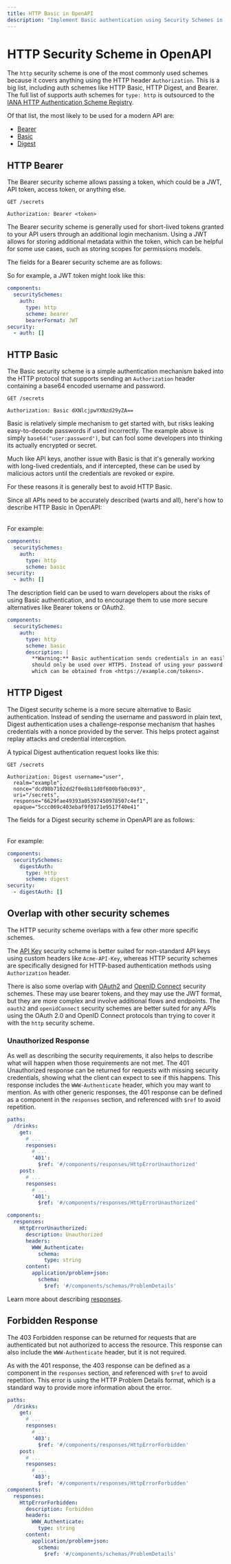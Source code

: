 ```yaml
---
title: HTTP Basic in OpenAPI
description: "Implement Basic authentication using Security Schemes in your OpenAPI specification for better security, developer experience, and seamless integration."
---
```



# HTTP Security Scheme in OpenAPI

The `http` security scheme is one of the most commonly used schemes because it covers anything using the HTTP header `Authorization`. This is a big list, including auth schemes like HTTP Basic, HTTP Digest, and Bearer. The full list of supports auth schemes for `type: http` is outsourced to the [IANA HTTP Authentication Scheme Registry](https://www.iana.org/assignments/http-authschemes/http-authschemes.xhtml).

Of that list, the most likely to be used for a modern API are:

- [Bearer](#http-bearer)
- [Basic](#http-basic)
- [Digest](#http-digest)

## HTTP Bearer

The Bearer security scheme allows passing a token, which could be a JWT, API token, access token, or anything else.

```http
GET /secrets

Authorization: Bearer <token>
```

The Bearer security scheme is generally used for short-lived tokens granted to your API users through an additional login mechanism. Using a JWT allows for storing additional metadata within the token, which can be helpful for some use cases, such as storing scopes for permissions models.

The fields for a Bearer security scheme are as follows:

<Table
  data={[
    { field: "`type`", type: "String", required: "✅", description: "`http`" },
    {
      field: "`description`",
      type: "String",
      required: "",
      description:
        "Human-readable information. This may contain [CommonMark syntax](https://spec.commonmark.org/) to provide a rich description.",
    },
    {
      field: "`scheme`",
      type: "String",
      required: "✅",
      description: "`bearer`",
    },
    {
      field: "`bearerFormat`",
      type: "String",
      required: "",
      description:
        "A hint to the client to identify how the bearer token is formatted. Bearer tokens are usually generated by an authorization server, so this information is primarily for documentation purposes.",
    },
    {
      field: "`x-*`",
      type: "[Extensions](/openapi/extensions)",
      required: "",
      description:
        "Any number of extension fields can be added to the security scheme object to be used by tooling and vendors.",
    },
  ]}
  columns={[
    { key: "field", header: "Field" },
    { key: "type", header: "Type" },
    { key: "required", header: "Required" },
    { key: "description", header: "Description" },
  ]}
/>

So for example, a JWT token might look like this:

```yaml
components:
  securitySchemes:
    auth:
      type: http
      scheme: bearer
      bearerFormat: JWT
security:
  - auth: []
```

## HTTP Basic

The Basic security scheme is a simple authentication mechanism baked into the HTTP protocol that supports sending an `Authorization` header containing a base64 encoded username and password.

```http
GET /secrets

Authorization: Basic dXNlcjpwYXNzd29yZA==
```

Basic is relatively simple mechanism to get started with, but risks leaking easy-to-decode passwords if used incorrectly. The example above is simply `base64("user:password")`, but can fool some developers into thinking its actually encrypted or secret.

Much like API keys, another issue with Basic is that it's generally working with long-lived credentials, and if intercepted, these can be used by malicious actors until the credentials are revoked or expire.

For these reasons it is generally best to avoid HTTP Basic.

Since all APIs need to be accurately described (warts and all), here's how to describe HTTP Basic in OpenAPI:

<Table
  data={[
    { field: "`type`", type: "String", required: "✅", description: "`http`" },
    {
      field: "`description`",
      type: "String",
      required: "",
      description:
        "Human-readable information. This may contain [CommonMark syntax](https://spec.commonmark.org/) to provide a rich description.",
    },
    {
      field: "`scheme`",
      type: "String",
      required: "✅",
      description: "`basic`",
    },
    {
      field: "`x-*`",
      type: "[Extensions](/openapi/extensions)",
      required: "",
      description:
        "Any number of extension fields can be added to the security scheme object to be used by tooling and vendors.",
    },
  ]}
  columns={[
    { key: "field", header: "Field" },
    { key: "type", header: "Type" },
    { key: "required", header: "Required" },
    { key: "description", header: "Description" }
  ]}
/>

For example: 

```yaml
components:
  securitySchemes:
    auth:
      type: http
      scheme: basic
security:
  - auth: []
```

The description field can be used to warn developers about the risks of using Basic authentication, and to encourage them to use more secure alternatives like Bearer tokens or OAuth2.

```yaml
components:
  securitySchemes:
    auth:
      type: http
      scheme: basic
      description: |
        **Warning:** Basic authentication sends credentials in an easily decodable format, so this
        should only be used over HTTPS. Instead of using your password please only use a short lived access token
        which can be obtained from <https://example.com/tokens>.
```

## HTTP Digest

The Digest security scheme is a more secure alternative to Basic authentication. Instead of sending the username and password in plain text, Digest authentication uses a challenge-response mechanism that hashes credentials with a nonce provided by the server. This helps protect against replay attacks and credential interception.

A typical Digest authentication request looks like this:

```http
GET /secrets

Authorization: Digest username="user",
  realm="example",
  nonce="dcd98b7102dd2f0e8b11d0f600bfb0c093",
  uri="/secrets",
  response="6629fae49393a05397450978507c4ef1",
  opaque="5ccc069c403ebaf9f0171e9517f40e41"
```

The fields for a Digest security scheme in OpenAPI are as follows:

<Table
  data={[
    { field: "`type`", type: "String", required: "✅", description: "`http`" },
    {
      field: "`description`",
      type: "String",
      required: "",
      description:
        "Human-readable information. This may contain [CommonMark syntax](https://spec.commonmark.org/) to provide a rich description.",
    },
    {
      field: "`scheme`",
      type: "String",
      required: "✅",
      description: "`digest`",
    },
    {
      field: "`x-*`",
      type: "[Extensions](/openapi/extensions)",
      required: "",
      description:
        "Any number of extension fields can be added to the security scheme object to be used by tooling and vendors.",
    },
  ]}
  columns={[
    { key: "field", header: "Field" },
    { key: "type", header: "Type" },
    { key: "required", header: "Required" },
    { key: "description", header: "Description" },
  ]}
/>

For example:

```yaml
components:
  securitySchemes:
    digestAuth:
      type: http
      scheme: digest
security:
  - digestAuth: []
```

## Overlap with other security schemes

The HTTP security scheme overlaps with a few other more specific schemes.

The [API Key](/openapi/security/security-schemes/security-api-key) security scheme is better suited for non-standard API keys using custom headers like `Acme-API-Key`, whereas HTTP security schemes are specifically designed for HTTP-based authentication methods using `Authorization` header.

There is also some overlap with [OAuth2](/openapi/security/security-schemes/security-oauth2) and [OpenID Connect](/openapi/security/security-schemes/security-openid) security schemes. These may use bearer tokens, and they may use the JWT format, but they are more complex and involve additional flows and endpoints. The `oauth2` and `openidConnect` security schemes are better suited for any APIs using the OAuth 2.0 and OpenID Connect protocols than trying to cover it with the `http` security scheme.

### Unauthorized Response

As well as describing the security requirements, it also helps to describe what will happen when those requirements are not met. The 401 Unauthorized response can be returned for requests with missing security credentials, showing what the client can expect to see if this happens. This response includes the `WWW-Authenticate` header, which you may want to mention. As with other generic responses, the 401 response can be defined as a component in the `responses` section, and referenced with `$ref` to avoid repetition.

```yaml
paths:
  /drinks:
    get:
      # ...
      responses:
        # ...
        '401':
          $ref: '#/components/responses/HttpErrorUnauthorized'
    post:
      # ...
      responses:
        # ...
        '401':
          $ref: '#/components/responses/HttpErrorUnauthorized'

components:
  responses:
    HttpErrorUnauthorized:
      description: Unauthorized
      headers:
        WWW_Authenticate:
          schema:
            type: string
      content:
        application/problem+json:
          schema:
            $ref: '#/components/schemas/ProblemDetails'
```

Learn more about describing [responses](/openapi/responses).

## Forbidden Response

The 403 Forbidden response can be returned for requests that are authenticated but not authorized to access the resource. This response can also include the `WWW-Authenticate` header, but it is not required. 

As with the 401 response, the 403 response can be defined as a component in the `responses` section, and referenced with `$ref` to avoid repetition. This error is using the HTTP Problem Details format, which is a standard way to provide more information about the error.

```yaml
paths:
  /drinks:
    get:
      # ...
      responses:
        # ...
        '403':
          $ref: '#/components/responses/HttpErrorForbidden'
    post:
      # ...
      responses:
        # ...
        '403':
          $ref: '#/components/responses/HttpErrorForbidden'
components:
  responses:
    HttpErrorForbidden:
      description: Forbidden
      headers:
        WWW_Authenticate:
          type: string
      content:
        application/problem+json:
          schema:
            $ref: '#/components/schemas/ProblemDetails'
```
